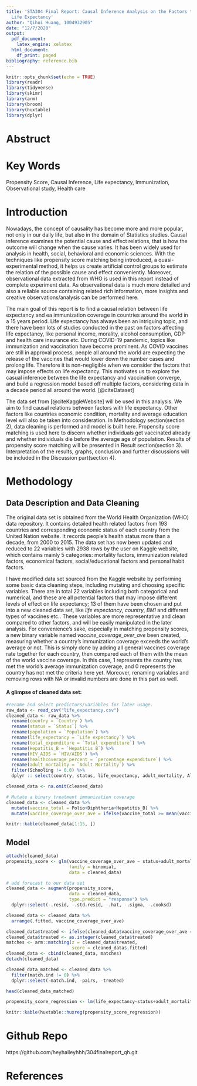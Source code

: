 ```yaml
---
title: 'STA304 Final Report: Causal Inference Analysis on the Factors that May Affect
  Life Expectancy'
author: "Qihui Huang, 1004932905"
date: "12/7/2020"
output:
  pdf_document:
    latex_engine: xelatex
  html_document:
    df_print: paged
bibliography: reference.bib
---
```


```r
knitr::opts_chunk$set(echo = TRUE)
library(readr)
library(tidyverse)
library(skimr)
library(arm)
library(broom)
library(huxtable)
library(dplyr)
```

# Abstruct

# Key Words

Propensity Score, Causal Inference, Life expectancy, Immunization, Observational study, Health care

# Introduction

Nowadays, the concept of causality has become more and more popular, not only in our daily life, but also in the domain of Statistics studies. Causal inference examines the potential cause and effect relations, that is how the outcome will change when the cause varies. It has been widely used for analysis in health, social, behavioral and economic sciences. With the techniques like propensity score matching being introduced, a quasi-experimental method, it helps us create artificial control groups to estimate the relation of the possible cause and effect conveniently. Moreover, observational data extracted from WHO is used in this report instead of complete experiment data. As observational data is much more detailed and also a reliable source containing related rich information, more insights and creative observations/analysis can be performed here.

The main goal of this report is to find a causal relation between life expectancy and ea immunization coverage in countries around the world in a 15 years period. Life expectancy has always been an intriguing topic, and there have been lots of studies conducted in the past on factors affecting life expectancy, like personal income, morality, alcohol consumption, GDP and health care insurance etc. During COVID-19 pandemic, topics like immunization and vaccination have become prominent. As COVID vaccines are still in approval process, people all around the world are expecting the release of the vaccines that would lower down the number cases and prolong life. Therefore it is non-negligible when we consider the factors that may impose effects on life expectancy. This motivates us to explore the casual inference between the life expectancy and vaccination converge, and build a regression model based off multiple factors, considering data in a decade period all around the world. [@citeDataset]

The data set from [@citeKaggleWebsite] will be used in this analysis. We aim to find causal relations between factors with life expectancy. Other factors like countries economic condition, mortality and average education level will also be taken into consideration. In Methodology section(section 2), data cleaning is performed and model is built here. Propensity score matching is used here to discern whether individuals get vaccinated already and whether individuals die before the average age of population. Results of propensity score matching will be presented in Result section(section 3). Interpretation of the results, graphs, conclusion and further discussions will be included in the Discussion part(section 4).


# Methodology

## Data Description and Data Cleaning

The original data set is obtained from the World Health Organization (WHO) data repository. It contains detailed health related factors from 193 countries and corresponding economic status of each country from the United Nation website. It records people’s health status more than a decade, from 2000 to 2015. The data set has now been updated and reduced to 22 variables with 2938 rows by the user on Kaggle website, which contains mainly 5 categories: mortality factors, immunization related factors, economical factors, social/educational factors and personal habit factors.

I have modified data set sourced from the Kaggle website by performing some basic data cleaning steps, including mutating and choosing specific variables. There are in total 22 variables including both categorical and numerical, and these are all potential factors that may impose different levels of effect on life expectancy; 13 of them have been chosen and put into a new cleaned data set, like *life expectancy*, *country*, *BMI* and different types of vaccines etc.. These variables are more representative and clean compared to other factors, and will be easily manipulated in the later analysis. For convenience's sake, especially in matching propensity scores, a new binary variable named *vaccine_coverage_over_ave* been created, measuring whether a country’s immunization coverage exceeds the world’s average or not. This is simply done by adding all general vaccines coverage rate together for each country, then compared each of them with the mean of the world vaccine coverage. In this case, 1 represents the country has met the world’s average immunization coverage, and 0 represents the country has not met the criteria here yet. Moreover, renaming variables and removing rows with NA or invalid numbers are done in this part as well.


#### A glimpse of cleaned data set:

```r
#rename and select predictors/variables for later usage.
raw_data <- read_csv("life_expectancy.csv")
cleaned_data <- raw_data %>%
  rename(country = `Country`) %>%
  rename(status = `Status`) %>%
  rename(population = `Population`) %>%
  rename(life_expectancy = `Life expectancy`) %>%
  rename(total_expenditure = `Total expenditure`) %>%
  rename(Hepatitis_B = `Hepatitis B`) %>%
  rename(HIV_AIDS = `HIV/AIDS`) %>%
  rename(healthcoverage_percent = `percentage expenditure`) %>%
  rename(adult_mortality = `Adult Mortality`) %>%
  filter(Schooling != 0.0) %>%
  dplyr :: select(country, status, life_expectancy, adult_mortality, Alcohol, healthcoverage_percent, Hepatitis_B, BMI, Polio, total_expenditure, Diphtheria, GDP, Schooling)

cleaned_data <- na.omit(cleaned_data)

# Mutate a binary treatment immunization coverage
cleaned_data <- cleaned_data %>%
  mutate(vaccine_total = Polio+Diphtheria+Hepatitis_B) %>%
  mutate(vaccine_coverage_over_ave = ifelse(vaccine_total >= mean(vaccine_total), 1, 0))

knitr::kable(cleaned_data[1:15, ])
```

## Model

```r
attach(cleaned_data)
propensity_score <- glm(vaccine_coverage_over_ave ~ status+adult_mortality+Alcohol+total_expenditure+GDP+BMI+Schooling+healthcoverage_percent,
                        family = binomial,
                        data = cleaned_data)

# add forecast to our data set
cleaned_data <- augment(propensity_score,
                        data = cleaned_data,
                        type.predict = "response") %>%
  dplyr::select(-.resid, -.std.resid, -.hat, -.sigma, -.cooksd)

cleaned_data <- cleaned_data %>%
  arrange(.fitted, vaccine_coverage_over_ave)

cleaned_data$treated <- ifelse(cleaned_data$vaccine_coverage_over_ave == 1, 1, 0)
cleaned_data$treated <- as.integer(cleaned_data$treated)
matches <- arm::matching(z = cleaned_data$treated,
                         score = cleaned_data$.fitted)
cleaned_data <- cbind(cleaned_data, matches)
detach(cleaned_data)

cleaned_data_matched <- cleaned_data %>%
  filter(match.ind != 0) %>%
  dplyr::select(-match.ind, -pairs, -treated)

head(cleaned_data_matched)

propensity_score_regression <- lm(life_expectancy~status+adult_mortality+Alcohol+total_expenditure+GDP+BMI+Schooling+healthcoverage_percent+vaccine_coverage_over_ave, data = cleaned_data_matched)

knitr::kable(huxtable::huxreg(propensity_score_regression))
```




# Github Repo

https://github.com/heyhaileyhhh/304finalreport_qh.git

# References


